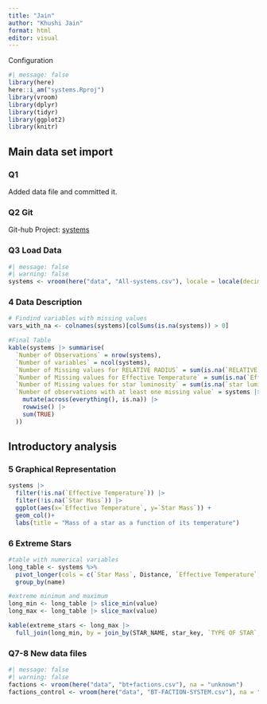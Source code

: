 ```yaml
---
title: "Jain"
author: "Khushi Jain"
format: html
editor: visual
---
```


Configuration

```r
#| message: false
library(here)
here::i_am("systems.Rproj")
library(vroom)
library(dplyr)
library(tidyr)
library(ggplot2)
library(knitr)
```

## Main data set import

### Q1 
Added data file and committed it. 

### Q2 Git

Git-hub Project: [systems](https://github.com/khushiijain/systems)

### Q3 Load Data

```r
#| message: false
#| warning: false
systems <- vroom(here("data", "All-systems.csv"), locale = locale(decimal_mark = "."))
```

### 4 Data Description
```r
# Findind variables with missing values
vars_with_na <- colnames(systems)[colSums(is.na(systems)) > 0]

#Final Table
kable(systems |> summarise(
  `Number of Observations` = nrow(systems),
  `Number of variables` = ncol(systems),
  `Number of Missing values for RELATIVE RADIUS` = sum(is.na(`RELATIVE RADIUS`)),
  `Number of Missing values for Effective Temperature` = sum(is.na(`Effective Temperature`)),
  `Number of Missing values for star luminosity` = sum(is.na(`star luminosity`)),
  `Number of observations with at least one missing value` = systems |>
    mutate(across(everything(), is.na)) |>
    rowwise() |>
    sum(TRUE)
  ))
```

##  Introductory analysis

### 5 Graphical Representation
```r
systems |>
  filter(!is.na(`Effective Temperature`)) |>
  filter(!is.na(`Star Mass`)) |>
  ggplot(aes(x=`Effective Temperature`, y=`Star Mass`)) +
  geom_col()+
  labs(title = "Mass of a star as a function of its temperature")
```
### 6 Extreme Stars

```r
#table with numerical variables
long_table <- systems %>%
  pivot_longer(cols = c(`Star Mass`, Distance, `Effective Temperature`, `RELATIVE RADIUS`, `star luminosity`)) |>
  group_by(name)
```

```r
#extreme minimum and maximum
long_min <- long_table |> slice_min(value) 
long_max <- long_table |> slice_max(value)
```

```r
kable(extreme_stars <- long_max |>
  full_join(long_min, by = join_by(STAR_NAME, star_key, `TYPE OF STAR`, name, value)))
```

### Q7-8 New data files

```r
#| message: false
#| warning: false
factions <- vroom(here("data", "bt+factions.csv"), na = "unknown")
factions_control <- vroom(here("data", "BT-FACTION-SYSTEM.csv"), na = "unknown")
```




